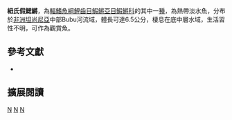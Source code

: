 {{Speciesbox 
| taxon = Nothobranchius neumanni
| status = LC
| status_system = IUCN3.1
| authority =  [[Hilgendorf|Hilgendorf]], 1905
| synonyms = *''Fundulus neumanni, Hilgendorf, 1905''
*''Aphyosemion neumanni, Hilgendorf, 1905''
}}
'''紐氏假鰓鱂'''，為[[輻鰭魚綱|輻鰭魚綱]][[鯉齒目|鯉齒目]][[鰕鱂亞目|鰕鱂亞目]][[鰕鱂科|鰕鱂科]]的其中一[[種|種]]，為熱帶淡水魚，分布於[[非洲|非洲]][[坦尚尼亞|坦尚尼亞]]中部Bubu河流域，體長可達6.5公分，棲息在底中層水域，生活習性不明，可作為觀賞魚。
== 參考文獻 ==
*{{FishBase_species|genus=Nothobranchius|species=neumanni|year=2014|month=8}}

== 擴展閱讀 ==
{{refbegin}}
{{wikispecies-inline|Nothobranchius neumanni|紐氏假鰓鱂}}
{{refend}}
{{Taxonbar|from=Q1941000}}

[[Category:觀賞魚|N]]
[[Category:假鰓鱂屬|N]]
[[Category:1905年描述的魚類|N]]